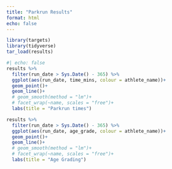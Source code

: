 ```yaml
---
title: "Parkrun Results"
format: html
echo: false
---
```


```r
library(targets)
library(tidyverse)
tar_load(results)
```


```r
#| echo: false
results %>%
  filter(run_date > Sys.Date() - 365) %>% 
  ggplot(aes(run_date, time_mins, colour = athlete_name))+
  geom_point()+
  geom_line()+
  # geom_smooth(method = "lm")+
  # facet_wrap(~name, scales = "free")+
  labs(title = "Parkrun times")
```

```r
results %>%
  filter(run_date > Sys.Date() - 365) %>% 
  ggplot(aes(run_date, age_grade, colour = athlete_name))+
  geom_point()+
  geom_line()+
  # geom_smooth(method = "lm")+
  # facet_wrap(~name, scales = "free")+
  labs(title = "Age Grading")
```

